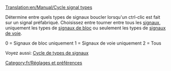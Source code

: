 [[Translation:en/Manual/Cycle signal types]]


Détermine entre quels types de signaux boucler lorsqu'un ctrl-clic est fait sur un signal préfabriqué. Choisissez entre tourner entre tous les [[fr/Manual/Signaux|signaux]], uniquement les types de [[fr/Manual/Signaux#Signaux de blocs|signaux de bloc]] ou seulement les types de [[fr/Manual/Signaux#Signaux de chemin|signaux de voie]].

0 = Signaux de bloc uniquement
1 = Signaux de voie uniquement
2 = Tous

Voyez aussi: [[fr/Archive/Manual/Settings/Options avancées/Construction#Cycle de types de signaux|Cycle de types de signaux]]

[[Category:fr/Réglages et préférences]]
